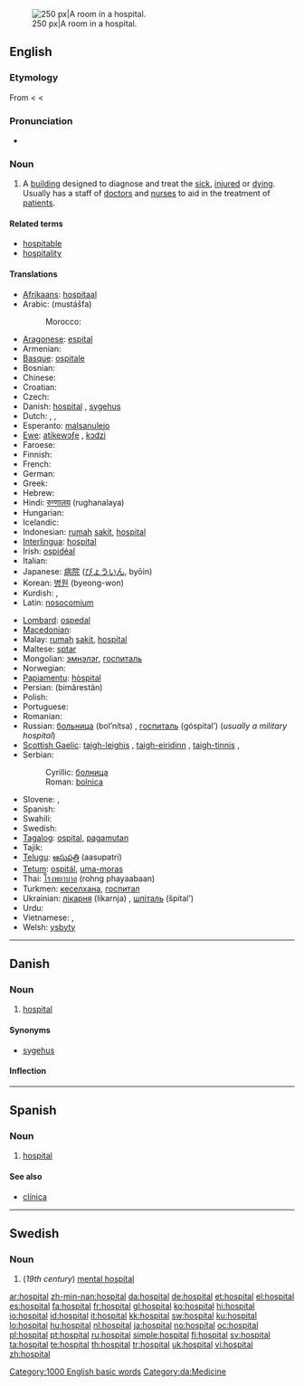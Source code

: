 [[Image:Hospital room ubt.jpeg|thumb|right|250 px|A room in a hospital.]]
==English==
{{wikipedia}}

===Etymology===
From {{etyl|fro}} {{term|hospital|lang=fr}} < {{etyl|la}} {{term|hospitalis|hospitālis|lang=la|hospitable}} < {{term|hospes|lang=la||host, guest}}

===Pronunciation===
* {{audio|en-us-hospital.ogg|Audio (US)}}

===Noun===
{{en-noun}}

# A [[building]] designed to diagnose and treat the [[sick]], [[injured]] or [[dying]]. Usually has a staff of [[doctor]]s and [[nurse]]s to aid in the treatment of [[patient]]s.

====Related terms====
* [[hospitable]]
* [[hospitality]]

====Translations====
{{trans-top|building}}
* [[Afrikaans]]: [[hospitaal]]
* Arabic: {{Arab|[[مستشفى]]}} (mustášfa) {{f}}
*: Morocco: {{tø|ary|صبطار|tr=ṣbiṭār|sc=Arab}}
* [[Aragonese]]: [[espital]] {{m}}
* Armenian: {{t-|hy|հիվանդանոց|tr=hivandanoc’|sc=Armn|xs=Armenian}}
* [[Basque]]: [[ospitale]]
* Bosnian: {{t-|bs|bolnica|f}}
* Chinese: {{zh-tsp|醫院|医院|yīyuàn}}
* Croatian: {{t+|hr|bolnica|f}}
* Czech: {{t+|cs|nemocnice|f}}
* Danish: [[#Danish|hospital]] {{n}}, [[sygehus]] {{n}}
* Dutch: {{t+|nl|ziekenhuis|n}}, {{t-|nl|hospitaal|n}}, {{t-|nl|gasthuis|n}}
* Esperanto: [[malsanulejo]]
* [[Ewe]]: [[atikewɔƒe]] {{n}}, [[kɔdzi]] {{n}}
* Faroese: {{t-|fo|sjúkrahús|n|xs=Faroese}}
* Finnish: {{t+|fi|sairaala}}
* French: {{t+|fr|hôpital|m}}
* German: {{t+|de|Krankenhaus|n}}
* Greek: {{t+|el|νοσοκομείο|n|tr=nosokomío|sc=Grek}}
* Hebrew: {{t+|he|בית חולים|m|alt=בֵּית־חוֹלִים|tr=beit-kholím|sc=Hebr}}
* Hindi: [[रुग्णालय]] (rughanalaya) {{m}}
* Hungarian: {{t+|hu|kórház}}
* Icelandic: {{t+|is|sjúkrahús|n}}
* Indonesian: [[rumah]] [[sakit]], [[#Indonesian|hospital]]
* [[Interlingua]]: [[#Interlingua|hospital]]
* Irish: [[ospidéal]]
* Italian: {{t+|it|ospedale|m}}
* Japanese: [[病院]] ([[びょういん]], byōin)
* Korean: [[병원]] (byeong-won)
* Kurdish: {{ku-Arab|[[نه‌خۆشخانه‌]]}}, {{ku-Arab|[[خه‌سته‌خانه‌]]}}
* Latin: [[nosocomium]]
{{trans-mid}}
* [[Lombard]]: [[ospedal]]
* [[Macedonian]]: {{t-|mk|болница|f|tr=bólnica|sc=Cyrl|xs=Macedonian}}
* Malay: [[rumah]] [[sakit]], [[#Malay|hospital]]
* Maltese: [[sptar]]
* Mongolian: [[эмнэлэг]], [[госпиталь]]
* Norwegian: {{t+|no|sykehus|n}}
* [[Papiamentu]]: [[hòspital]]
* Persian: {{fa-Arab|[[بیمارستان]]}} (bimârestân)
* Polish: {{t+|pl|szpital|m}}
* Portuguese: {{t+|pt|hospital|m}}
* Romanian: {{t+|ro|spital|n}}
* Russian: [[больница]] (bol’nítsa) {{f}}, [[госпиталь]] (góspital’) {{m}} (''usually a military hospital'')
* [[Scottish Gaelic]]: [[taigh-leighis]] {{m}}, [[taigh-eiridinn]] {{m}}, [[taigh-tinnis]] {{m}},  {{t|gd|ospadal|m}}
* Serbian:
*: Cyrillic: [[болница#Serbian|болница]] {{f}}
*: Roman: [[bolnica#Serbian|bolnica]] {{f}}
* Slovene: {{t-|sl|bolnišnica|f}}, {{t+|sl|bolnica|f}}
* Spanish: {{t+|es|hospital|m}}
* Swahili: {{t+|sw|hospitali|xs=Swahili}}
* Swedish: {{t+|sv|sjukhus|n}}
* [[Tagalog]]: [[ospital]], [[pagamutan]]
* Tajik: {{t|tg|бемористон|tr=bemoriston|sc=Cyrl}}
* [[Telugu]]: [[ఆసుపత్రి]] (aasupatri)
* [[Tetum]]: [[ospitál]], [[uma-moras]]
* Thai: [[โรงพยาบาล ]] (rohng phayaabaan)
* Turkmen: [[кеселхана]], [[госпитал]]
* Ukrainian: [[лікарня]] (likarnja) {{f}}, [[шпiталь]] (špital’) {{m}}
* Urdu: {{t-|ur|اسپتال|m|tr=aspatāl|sc=ur-Arab|xs=Urdu}}
* Vietnamese: {{t+|vi|bệnh viện|xs=Vietnamese}}, {{t+|vi|nhà thương|xs=Vietnamese}}
* Welsh: [[ysbyty]] {{m}}
{{trans-bottom}}

[[Category:1000 English basic words]]

----

==Danish==

===Noun===
{{da-noun|et|er}}

# [[hospital#English|hospital]]

====Synonyms====
* [[sygehus]] {{n}}

====Inflection====
{{da-noun-infl|et|er}}

[[Category:da:Medicine]]

----

==Spanish==

===Noun===
{{es-noun-m|pl=hospitales}}

# [[#English|hospital]]

====See also====
* [[clínica]]

----

==Swedish==

===Noun===
{{infl|sv|noun|g=n}}
{{sv-noun-n-zero}}

# {{context|archaic|lang=sv}} (''19th century'') [[mental hospital]]

[[ar:hospital]]
[[zh-min-nan:hospital]]
[[da:hospital]]
[[de:hospital]]
[[et:hospital]]
[[el:hospital]]
[[es:hospital]]
[[fa:hospital]]
[[fr:hospital]]
[[gl:hospital]]
[[ko:hospital]]
[[hi:hospital]]
[[io:hospital]]
[[id:hospital]]
[[it:hospital]]
[[kk:hospital]]
[[sw:hospital]]
[[ku:hospital]]
[[lo:hospital]]
[[hu:hospital]]
[[nl:hospital]]
[[ja:hospital]]
[[no:hospital]]
[[oc:hospital]]
[[pl:hospital]]
[[pt:hospital]]
[[ru:hospital]]
[[simple:hospital]]
[[fi:hospital]]
[[sv:hospital]]
[[ta:hospital]]
[[te:hospital]]
[[th:hospital]]
[[tr:hospital]]
[[uk:hospital]]
[[vi:hospital]]
[[zh:hospital]]